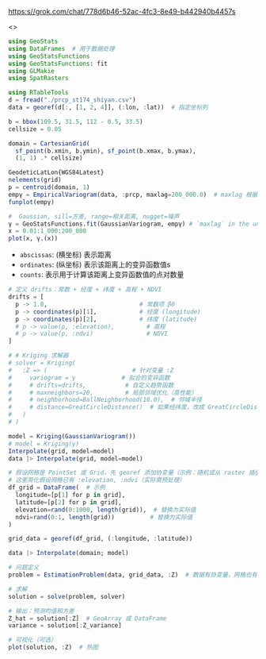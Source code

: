 <https:s//grok.com/chat/778d6b46-52ac-4fc3-8e49-b442940b4457s>

<>

```julia
using GeoStats
using DataFrames  # 用于数据处理
using GeoStatsFunctions
using GeoStatsFunctions: fit
using GLMakie
using SpatRasters
```

```julia
using RTableTools
d = fread("./prcp_st174_shiyan.csv")
data = georef(d[:, [1, 2, 4]], (:lon, :lat))  # 指定坐标列
```

```julia
b = bbox(109.5, 31.5, 112 - 0.5, 33.5)
cellsize = 0.05

domain = CartesianGrid(
  sf_point(b.xmin, b.ymin), sf_point(b.xmax, b.ymax), 
  (1, 1) .* cellsize)

GeodeticLatLon{WGS84Latest}
nelements(grid)
p = centroid(domain, 1)
empγ = EmpiricalVariogram(data, :prcp, maxlag=200_000.0)  # maxlag 根据数据范围
funplot(empγ)

#  Gaussian, sill=方差, range=相关距离, nugget=噪声
γ = GeoStatsFunctions.fit(GaussianVariogram, empγ) # `maxlag` in the unit of m
x = 0.01:1_000:200_000
plot(x, γ.(x))
```

- `abscissas`: (横坐标) 表示距离
- `ordinates`: (纵坐标) 表示该距离上的变异函数值s
- `counts`: 表示用于计算该距离上变异函数值的点对数量


```julia
# 定义 drifts：常数 + 经度 + 纬度 + 高程 + NDVI
drifts = [
  p -> 1.0,                          # 常数项 β0
  p -> coordinates(p)[1],            # 经度 (longitude)
  p -> coordinates(p)[2],            # 纬度 (latitude)
  # p -> value(p, :elevation),         # 高程
  # p -> value(p, :ndvi)               # NDVI
]

# # Kriging 求解器
# solver = Kriging(
#   :Z => (                        # 针对变量 :Z
#     variogram = γ             # 拟合的变异函数
#     # drifts=drifts,           # 自定义趋势函数
#     # maxneighbors=20,         # 局部邻域优化（高性能）
#     # neighborhood=BallNeighborhood(10.0),  # 邻域半径
#     # distance=GreatCircleDistance()  # 如果经纬度，改成 GreatCircleDistance(), EuclideanDistance
#   )
# )

model = Kriging(GaussianVariogram())
# model = Kriging(γ)
Interpolate(grid, model=model)
data |> Interpolate(grid, model=model)
```

```julia
# 假设网格是 PointSet 或 Grid，先 georef 添加协变量（示例：随机或从 raster 插值）
# 这里简化假设网格已有 :elevation, :ndvi（实际需预处理）
df_grid = DataFrame(  # 示例
  longitude=[p[1] for p in grid],
  latitude=[p[2] for p in grid],
  elevation=rand(0:1000, length(grid)),  # 替换为实际值
  ndvi=rand(0:1, length(grid))          # 替换为实际值
)

grid_data = georef(df_grid, (:longitude, :latitude))

```

```julia
data |> Interpolate(domain; model)
```

```julia
# 问题定义
problem = EstimationProblem(data, grid_data, :Z)  # 数据有协变量，网格也有

# 求解
solution = solve(problem, solver)

# 输出：预测均值和方差
Z_hat = solution[:Z]  # GeoArray 或 DataFrame
variance = solution[:Z_variance]

# 可视化（可选）
plot(solution, :Z)  # 热图
```
